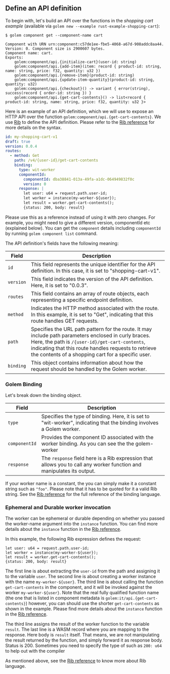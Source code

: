 ## Define an API definition

To begin with, let's build an API over the functions in the _shopping cart example_ (available via `golem new --example rust-example-shopping-cart`):

```shell
$ golem component get --component-name cart

Component with URN urn:component:c57de1ee-fbe5-4068-a67d-908addc8aa44. Version: 0. Component size is 2900607 bytes.
Component name: cart.
Exports:
	golem:component/api.{initialize-cart}(user-id: string)
	golem:component/api.{add-item}(item: record { product-id: string, name: string, price: f32, quantity: u32 })
	golem:component/api.{remove-item}(product-id: string)
	golem:component/api.{update-item-quantity}(product-id: string, quantity: u32)
	golem:component/api.{checkout}() -> variant { error(string), success(record { order-id: string }) }
	golem:component/api.{get-cart-contents}() -> list<record { product-id: string, name: string, price: f32, quantity: u32 }>
```

Here is an example of an API definition, which we will use to expose an HTTP API over the function `golem:component/api.{get-cart-contents}`.
We use [Rib](/docs/rib) to define the API definition. Please refer to the [Rib reference](/docs/rib) for more details on the syntax.

```yaml
id: my-shopping-cart-v1
draft: true
version: 0.0.4
routes:
  - method: Get
    path: /v4/{user-id}/get-cart-contents
    binding:
      type: wit-worker
      componentId:
        componentId: dba38841-013a-49fa-a1dc-064949832f0c
        version: 0
      response: |
        let user: u64 = request.path.user-id;
        let worker = instance(my-worker-${user});
        let result = worker.get-cart-contents();
        {status: 200, body: result}
```

Please use this as a reference instead of using it with zero changes. For example, you might need to give a different
version, componentId etc (explained below). You can get the `component` details including `componentId`
by running `golem component list` command.

The API definition's fields have the following meaning:

| Field     | Description                                                                                                                                                                                                                                                           |
| --------- | --------------------------------------------------------------------------------------------------------------------------------------------------------------------------------------------------------------------------------------------------------------------- |
| `id`      | This field represents the unique identifier for the API definition. In this case, it is set to "shopping-cart-v1".                                                                                                                                                    |
| `version` | This field indicates the version of the API definition. Here, it is set to "0.0.3".                                                                                                                                                                                   |
| `routes`  | This field contains an array of route objects, each representing a specific endpoint definition.                                                                                                                                                                      |
| `method`  | Indicates the HTTP method associated with the route. In this example, it is set to "Get", indicating that this route handles GET requests.                                                                                                                            |
| `path`    | Specifies the URL path pattern for the route. It may include path parameters enclosed in curly braces. Here, the path is `/{user-id}/get-cart-contents`, indicating that this route handles requests to retrieve the contents of a shopping cart for a specific user. |
| `binding` | This object contains information about how the request should be handled by the Golem worker.                                                                                                                                                                         |

### Golem Binding

Let's break down the binding object.

| Field         | Description                                                                                                                                                                                                                                                                                                                                                                                      |
| ------------- | ------------------------------------------------------------------------------------------------------------------------------------------------------------------------------------------------------------------------------------------------------------------------------------------------------------------------------------------------------------------------------------------------ |
| `type`        | Specifies the type of binding. Here, it is set to "wit-worker", indicating that the binding involves a Golem worker.                                                                                                                                                                                                                                                                             |
| `componentId` | Provides the component ID associated with the worker binding. As you can see the the golem-worker                                                                                                                                                                                                                                                                                                |
| `response`    | The `response` field here is a Rib expression that allows you to call any worker function and manipulates its output.                                                                                                                                                                                                                                                                            |


If your worker name is a constant, the you can simply make it a constant string such as `"foo"`. Please note that it has to be quoted for it a valid Rib string.
See the [Rib reference](/rib) for the full reference of the binding language.


### Ephemeral and Durable worker invocation

The worker can be ephemeral or durable depending on whether you passed the worker-name argument into the `instance` function. You can find more details about the `instance` function in the [Rib reference](/docs/rib).

In this example, the following Rib expression defines the request:

```
let user: u64 = request.path.user-id;
let worker = instance(my-worker-${user});
let result = worker.get-cart-contents();
{status: 200, body: result}

```

The first line is about extracting the `user-id` from the path and assigning it to the variable `user`.
The second line is about creating a worker instance with the name `my-worker-${user}`.
The third line is about calling the function `get-cart-contents`  in the component, and it will be invoked  against the worker `my-worker-${user}`.
Note that the real fully qualified function name (the one that is listed in component metadata is `golem:it/api.{get-cart-contents}`) however,
you can should use the shorter `get-cart-contents` as shown in the example. Please find more details about the `instance` function in the [Rib reference](/docs/rib).

The third line assigns the result of the worker function to the variable `result`. The last line is a WASM record where you are mapping to the response. Here body is `result` itself.
That means, we are not manipulating the result returned by the function, and simply forward it as response body. Status is 200. Sometimes you need to specify the type of such as `200: u64`
to help out with the compiler

As mentioned above, see the [Rib reference](/rib) to know more about Rib language.
